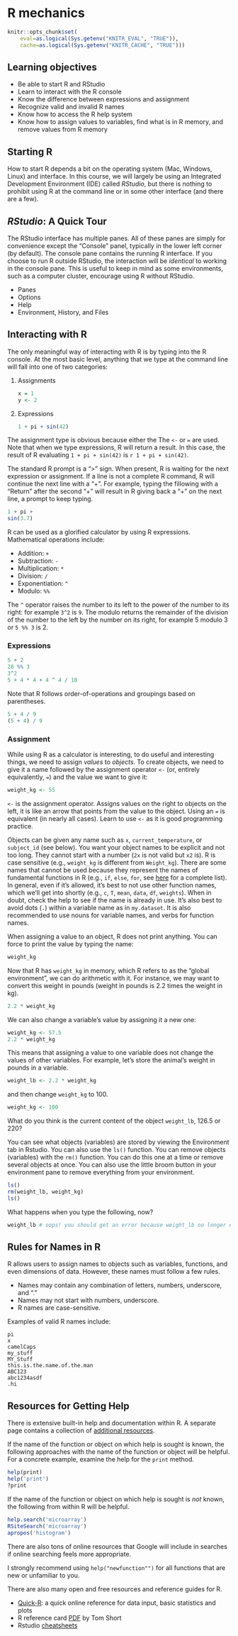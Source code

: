 # R mechanics

```r
knitr::opts_chunk$set(
    eval=as.logical(Sys.getenv("KNITR_EVAL", "TRUE")),
    cache=as.logical(Sys.getenv("KNITR_CACHE", "TRUE")))
```

## Learning objectives

- Be able to start R and RStudio
- Learn to interact with the R console
- Know the difference between expressions and assignment
- Recognize valid and invalid R names
- Know how to access the R help system
- Know how to assign values to variables, find what is in R memory, and remove values from R memory

## Starting R

How to start R depends a bit on the operating system (Mac, Windows,
Linux) and interface.  In this course, we will largely be using an
Integrated Development Environment (IDE) called *RStudio*, but there
is nothing to prohibit using R at the command line or in some other
interface (and there are a few).

## _RStudio_: A Quick Tour


The RStudio interface has multiple panes. All of these panes are
simply for convenience except the "Console" panel, typically in the
lower left corner (by default). The console pane contains the running R
interface. If you choose to run R outside RStudio, the interaction
will be *identical* to working in the console pane. This is useful to
keep in mind as some environments, such as a computer cluster,
encourage using R without RStudio.

- Panes
- Options
- Help
- Environment, History, and Files


## Interacting with R


The only meaningful way of interacting with R is by typing into the R console. At the most basic level, anything that we type at the command line will fall into one of two categories:

1.  Assignments
    
    ```r
    x = 1
    y <- 2
    ```
    
2.  Expressions

    ```r
    1 + pi + sin(42)
    ```

The assignment type is obvious because either the The `<-` or `=` are used. Note that when we type expressions, R will return a result.  In this case, the result of R evaluating `1 + pi + sin(42)` is `r 1 + pi + sin(42)`.

The standard R prompt is a ">" sign. When present, R is waiting for the next expression or assignment.  If a line is not a complete R command, R will continue the next line with a "+". For example, typing the fillowing with a "Return" after the second "+" will result in R giving back a "+" on the next line, a prompt to keep typing.

```r
1 + pi +
sin(3.7)
```

R can be used as a glorified calculator by using R expressions. Mathematical operations include:

- Addition: `+`
- Subtraction: `-`
- Multiplication: `*`
- Division: `/`
- Exponentiation: `^`
- Modulo: `%%`

The `^` operator raises the number to its left to the power of the number to its right: for example `3^2` is `9`.
The modulo returns the remainder of the division of the number to the left by the number on its right, for example 5 modulo 3 or `5 %% 3` is 2.

### Expressions

```r
5 + 2
28 %% 3
3^2
5 + 4 * 4 + 4 ^ 4 / 10
```

Note that R follows order-of-operations and groupings based on parentheses.

```r
5 + 4 / 9
(5 + 4) / 9
```

### Assignment

While using R as a calculator is interesting, to do useful and interesting things, we need to assign _values_ to _objects_. To create objects, we need to give it a name followed by the assignment operator `<-` (or, entirely equivalently, `=`) and the value we want to give it:

```r
weight_kg <- 55 
```

`<-` is the assignment operator. Assigns values on the right to objects on the left, it is like an arrow that points from the value to the object. Using an `=` is equivalent (in nearly all cases). Learn to use `<-` as it is good programming practice. 

Objects can be given any name such as `x`, `current_temperature`, or `subject_id` (see below). You want your object names to be explicit and not too long. They cannot start with a number (`2x` is not valid but `x2` is). R is case sensitive (e.g., `weight_kg` is different from `Weight_kg`). There are some names that cannot be used because they represent the names of fundamental functions in R (e.g., `if`, `else`, `for`, see [here](https://stat.ethz.ch/R-manual/R-devel/library/base/html/Reserved.html) for a complete list). In general, even if it's allowed, it's best to not use other function names, which we'll get into shortly (e.g., `c`, `T`, `mean`, `data`, `df`, `weights`). When in doubt, check the help to see if the name is already in use. It's also best to avoid dots (`.`) within a variable name as in `my.dataset`. It is also recommended to use nouns for variable names, and verbs for function names.

When assigning a value to an object, R does not print anything. You can force to print the value by typing the name:

```r
weight_kg
```

Now that R has `weight_kg` in memory, which R refers to as the "global environment", we can do arithmetic with it. For instance, we may want to convert this weight in pounds (weight in pounds is 2.2 times the weight in kg).

```r
2.2 * weight_kg
```

We can also change a variable's value by assigning it a new one:

```r
weight_kg <- 57.5
2.2 * weight_kg
```

This means that assigning a value to one variable does not change the values of other variables. For example, let's store the animal's weight in pounds in a variable.

```r
weight_lb <- 2.2 * weight_kg
```

and then change `weight_kg` to 100.

```r
weight_kg <- 100
```

What do you think is the current content of the object `weight_lb`, 126.5 or 220?

You can see what objects (variables) are stored by viewing the Environment tab in Rstudio. You can also use the `ls()` function. You can remove objects (variables) with the `rm()` function. You can do this one at a time or remove several objects at once. You can also use the little broom button in your environment pane to remove everything from your environment.

```r
ls()
rm(weight_lb, weight_kg)
ls()
```

What happens when you type the following, now?

```r
weight_lb # oops! you should get an error because weight_lb no longer exists!
```

## Rules for Names in R

R allows users to assign names to objects such as variables, functions, and even dimensions of data. However, these names must follow a few rules.

- Names may contain any combination of letters, numbers, underscore, and "."
- Names may not start with numbers, underscore.
- R names are case-sensitive.

Examples of valid R names include:

```
pi
x
camelCaps
my_stuff
MY_Stuff
this.is.the.name.of.the.man
ABC123
abc1234asdf
.hi
```

## Resources for Getting Help

There is extensive built-in help and documentation within R. A separate page contains a collection of  [additional resources](further_resources.html).

If the name of the function or object on which help is sought is known, the following approaches with the name of the function or object will be helpful. For a concrete example, examine the help for the `print` method.

```r
help(print)
help('print')
?print
```

If the name of the function or object on which help is sought is *not* known, the following from within R will be helpful. 

```r
help.search('microarray')
RSiteSearch('microarray')
apropos('histogram')
```

There are also tons of online resources that Google will include in searches if online searching feels more appropriate.

I strongly recommend using `help("newfunction"")` for all
functions that are new or unfamiliar to you.

There are also many open and free resources and reference
guides for R.

* [Quick-R](http://www.statmethods.net/): a quick online reference for data input, basic statistics and plots
* R reference card [PDF](https://cran.r-project.org/doc/contrib/Short-refcard.pdf) by Tom Short
* Rstudio [cheatsheets](https://www.rstudio.com/resources/cheatsheets/)

